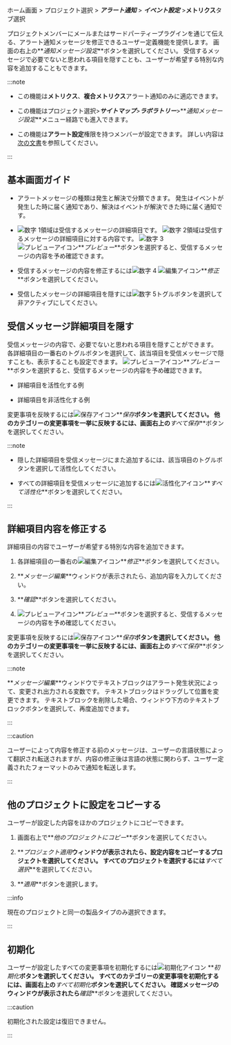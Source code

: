 ホーム画面 > プロジェクト選択 > **_アラート通知_** > **_イベント設定_** >**メトリクス**タブ選択

プロジェクトメンバーにメールまたはサードパーティープラグインを通じて伝える、アラート通知メッセージを修正できるユーザー定義機能を提供します。 画面の右上の**_通知メッセージ設定_**ボタンを選択してください。 受信するメッセージで必要でないと思われる項目を隠すことも、ユーザーが希望する特別な内容を追加することもできます。

<ImgLang img='notification-set-message.png' desc='알림 메시지 설정' />

:::note

-   この機能は**メトリクス**、**複合メトリクス**アラート通知のみに適応できます。

-   この機能はプロジェクト選択>**_サイトマップ_**>**_ラボラトリー_**>**_通知メッセージ設定_**メニュー経路でも進入できます。

-   この機能は**アラート設定**権限を持つメンバーが設定できます。 詳しい内容は[次の文書](../project/project-structure#project-auth)を参照してください。

:::

## 基本画面ガイド

<ImgLang img='notification-set-message-main.png' desc='알림 메시지 설정' />

-   アラートメッセージの種類は<span class='occur set-noti'>発生</span>と<span class='resolve set-noti'>解決</span>で分類できます。 <span class='occur set-noti'>発生</span>はイベントが発生した時に届く通知であり、<span class='resolve set-noti'>解決</span>はイベントが解決できた時に届く通知です。

-   ![数字 1](/img/number-01.png)領域は受信するメッセージの詳細項目です。 ![数字 2](/img/number-02.png)領域は受信するメッセージの詳細項目に対する内容です。 ![数字 3](/img/number-03.png) ![プレビューアイコン](/img/ico-noti.svg)**_プレビュー_**ボタンを選択すると、受信するメッセージの内容を予め確認できます。

-   受信するメッセージの内容を修正するには![数字 4](/img/number-04.png) ![編集アイコン](/img/ico-edit.svg)**_修正_**ボタンを選択してください。

-   受信したメッセージの詳細項目を隠すには![数字 5](/img/number-05.png)トグルボタンを選択して非アクティブにしてください。

## 受信メッセージ詳細項目を隠す

受信メッセージの内容で、必要でないと思われる項目を隠すことができます。 各詳細項目の一番右のトグルボタンを選択して、該当項目を受信メッセージで隠すことも、表示することも設定できます。 ![プレビューアイコン](/img/ico-noti.svg)**_プレビュー_**ボタンを選択すると、受信するメッセージの内容を予め確認できます。

-   詳細項目を活性化する例

    <ImgLang img='notification-set-message-preview.png' desc='활성화 미리보기' />

-   詳細項目を非活性化する例

    <ImgLang img='notification-set-message-preview-disabled.png' desc='비활성화 미리보기' />

変更事項を反映するには![保存アイコン](/img/ic-s-check.svg)**_保存_**ボタンを選択してください。 他のカテゴリーの変更事項を一挙に反映するには、画面右上の**_すべて保存_**ボタンを選択してください。

:::note

-   隠した詳細項目を受信メッセージにまた追加するには、該当項目のトグルボタンを選択して活性化してください。

-   すべての詳細項目を受信メッセージに追加するには![活性化アイコン](/img/ic-power.svg)**_すべて活性化_**ボタンを選択してください。

:::

## 詳細項目内容を修正する

詳細項目の内容でユーザーが希望する特別な内容を追加できます。 

1.  各詳細項目の一番右の![編集アイコン](/img/ico-edit.svg)**_修正_**ボタンを選択してください。

2.  **_メッセージ編集_**ウィンドウが表示されたら、追加内容を入力してください。

    <ImgLang img='notification-set-message-edit.png' desc='메시지 편집' />

3.  **_確認_**ボタンを選択してください。

4.  ![プレビューアイコン](/img/ico-noti.svg)**_プレビュー_**ボタンを選択すると、受信するメッセージの内容を予め確認してください。

    <ImgLang img='notification-set-message-edit-preview.png' desc='메시지 편집' />

変更事項を反映するには![保存アイコン](/img/ic-s-check.svg)**_保存_**ボタンを選択してください。 他のカテゴリーの変更事項を一挙に反映するには、画面右上の**_すべて保存_**ボタンを選択してください。

:::note

**_メッセージ編集_**ウィンドウでテキストブロックはアラート発生状況によって、変更され出力される変数です。 テキストブロックはドラッグして位置を変更できます。 テキストブロックを削除した場合、ウィンドウ下方のテキストブロックボタンを選択して、再度追加できます。

<ImgLang img='notification-set-message-edit-block.png' desc='메시지 편집' />

:::

:::caution

ユーザーによって内容を修正する前のメッセージは、ユーザーの言語状態によって翻訳され転送されますが、内容の修正後は言語の状態に関わらず、ユーザー定義されたフォーマットのみで通知を転送します。

:::

## 他のプロジェクトに設定をコピーする

ユーザーが設定した内容をほかのプロジェクトにコピーできます。 

1.  画面右上で**_他のプロジェクトにコピー_**ボタンを選択してください。

2.  **_プロジェクト適用_**ウィンドウが表示されたら、設定内容をコピーするプロジェクトを選択してください。 すべてのプロジェクトを選択するには**_すべて選択_**を選択してください。

3.  **_適用_**ボタンを選択します。

:::info

現在のプロジェクトと同一の製品タイプのみ選択できます。

:::

## 初期化

ユーザーが設定したすべての変更事項を初期化するには![初期化アイコン](/img/ico-reset.svg) **_初期化_**ボタンを選択してください。 すべてのカテゴリーの変更事項を初期化するには、画面右上の**_すべて初期化_**ボタンを選択してください。 確認メッセージのウィンドウが表示されたら**_確認_**ボタンを選択してください。

:::caution

初期化された設定は復旧できません。

:::
